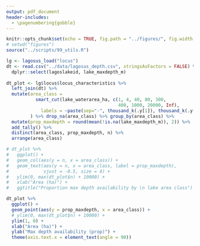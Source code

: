 ```yaml
---
output: pdf_document
header-includes: 
  - \pagenumbering{gobble}
---
```


```r
knitr::opts_chunk$set(echo = TRUE, fig.path = "../figures/", fig.width = 4, fig.height = 4)
# setwd("figures")
source("../scripts/99_utils.R")
```

```r
lg <- lagosus_load("locus")
dt <- read.csv("../data/lagosus_depth.csv", stringsAsFactors = FALSE) %>%
  dplyr::select(lagoslakeid, lake_maxdepth_m)
  
dt_plot <- lg$locus$locus_characteristics %>%
  left_join(dt) %>%
  mutate(area_class =
           smart_cut(lake_waterarea_ha, c(1, 4, 40, 80, 300,
                                          400, 1000, 20000, Inf),
             labels = ~paste(sep="-", thousand_k(.y[1]), thousand_k(.y[2])))
         ) %>% drop_na(area_class) %>% group_by(area_class) %>%
  mutate(prop_maxdepth = round(mean(!is.na(lake_maxdepth_m)), 2)) %>%
  add_tally() %>%
  distinct(area_class, prop_maxdepth, n) %>%
  arrange(area_class)

# dt_plot %>%
#   ggplot() +
#   geom_col(aes(y = n, x = area_class)) +
#   geom_text(aes(y = n, x = area_class, label = prop_maxdepth),
#             vjust = -0.5, size = 4) +
#   ylim(0, max(dt_plot$n) + 10000) + 
#   xlab("Area (ha)") +
#   ggtitle("Proportion max depth availability by \n lake area class")

dt_plot %>%
  ggplot() +
  geom_point(aes(y = prop_maxdepth, x = area_class)) +
  # ylim(0, max(dt_plot$n) + 10000) + 
  ylim(1, 0) +
  xlab("Area (ha)") +
  ylab("Max depth availability (prop)") + 
  theme(axis.text.x = element_text(angle = 90))
```
